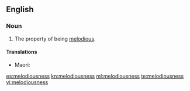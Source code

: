 ==English==

===Noun===
{{en-noun|-}}

# The property of being [[melodious]].

====Translations====
{{trans-top|}}
* Maori: {{t|mi|wainene}}
{{trans-bottom}}

[[es:melodiousness]]
[[kn:melodiousness]]
[[ml:melodiousness]]
[[te:melodiousness]]
[[vi:melodiousness]]